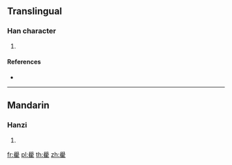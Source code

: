 {{character info/new}}
==Translingual==

===Han character===
{{Han char|rn=172|rad=隹|as=13|sn=21|four=|canj=HBOG}}

# {{defn|Han|sort=隹13}}

====References====
* {{Han ref|kx=1370.350|dkj=42173|dj=1877.160|hdz=64111.120|uh=96E4|ud=38628}}

----

==Mandarin==

===Hanzi===
{{cmn-hanzi|pin=[[xué]] ([[xue2]]), [[yù]] ([[yu4]])|wg=hsüeh<sup>2</sup>, yü<sup>4</sup>}}

# {{defn|lang=cmn|sort=隹13}}

[[fr:雤]]
[[pl:雤]]
[[th:雤]]
[[zh:雤]]